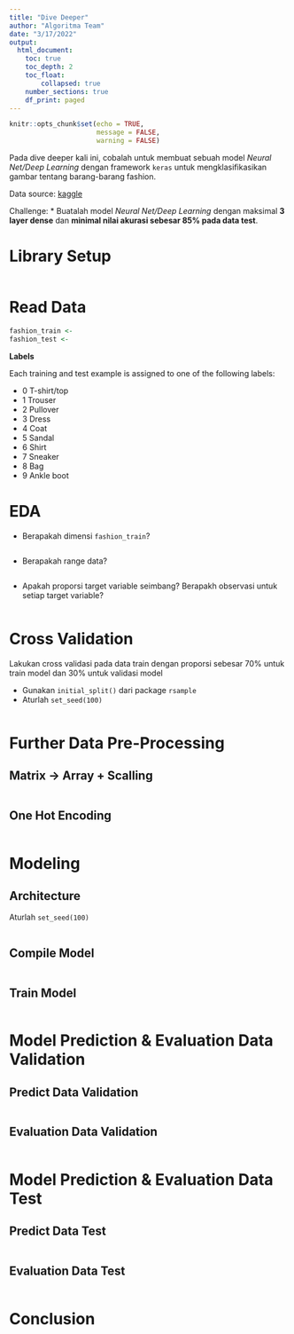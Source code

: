 ```yaml
---
title: "Dive Deeper"
author: "Algoritma Team"
date: "3/17/2022"
output: 
  html_document:
    toc: true
    toc_depth: 2
    toc_float:
        collapsed: true
    number_sections: true
    df_print: paged
---
```


```r
knitr::opts_chunk$set(echo = TRUE,
                      message = FALSE,
                      warning = FALSE)
```

Pada dive deeper kali ini, cobalah untuk membuat sebuah model *Neural Net/Deep Learning* dengan framework `keras` untuk mengklasifikasikan gambar tentang barang-barang fashion. 

Data source: [kaggle](https://www.kaggle.com/zalando-research/fashionmnist)

Challenge:
* Buatalah model *Neural Net/Deep Learning* dengan maksimal **3 layer dense** dan **minimal nilai akurasi sebesar 85% pada data test**.    

# Library Setup

```r

```

# Read Data

```r
fashion_train <- 
fashion_test <- 
```

**Labels**

Each training and test example is assigned to one of the following labels:

- 0 T-shirt/top
- 1 Trouser
- 2 Pullover
- 3 Dress
- 4 Coat
- 5 Sandal
- 6 Shirt
- 7 Sneaker
- 8 Bag
- 9 Ankle boot

# EDA

* Berapakah dimensi `fashion_train`?

```r

```

* Berapakah range data?

```r

```

* Apakah proporsi target variable seimbang? Berapakh observasi untuk setiap target variable?

```r

```

# Cross Validation

Lakukan cross validasi pada data train dengan proporsi sebesar 70% untuk train model dan 30% untuk validasi model

* Gunakan `initial_split()` dari package `rsample`
* Aturlah `set_seed(100)`

```r

```

# Further Data Pre-Processing

## Matrix -> Array + Scalling

```r

```

## One Hot Encoding 

```r

```

# Modeling

## Architecture

Aturlah `set_seed(100)`

```r

```

## Compile Model

```r

```

## Train Model

```r

```

# Model Prediction & Evaluation Data Validation

## Predict Data Validation

```r

```

## Evaluation Data Validation

```r

```

# Model Prediction & Evaluation Data Test

## Predict Data Test

```r

```

## Evaluation Data Test

```r

```

# Conclusion


